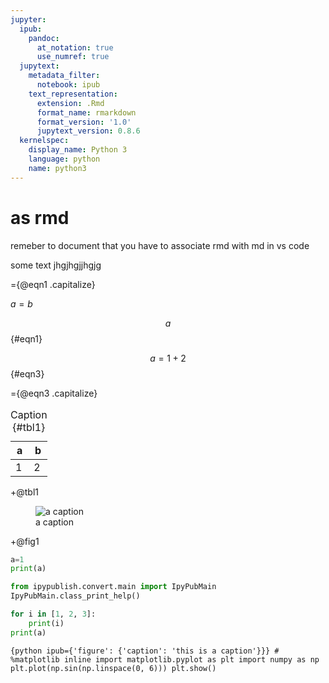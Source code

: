 ```yaml
---
jupyter:
  ipub:
    pandoc:
      at_notation: true
      use_numref: true
  jupytext:
    metadata_filter:
      notebook: ipub
    text_representation:
      extension: .Rmd
      format_name: rmarkdown
      format_version: '1.0'
      jupytext_version: 0.8.6
  kernelspec:
    display_name: Python 3
    language: python
    name: python3
---
```


# as rmd

remeber to document that you have to associate rmd with md in vs code

some text jhgjhgjjhgjg

={@eqn1 .capitalize}

$a=b$

$$a$$ {#eqn1}

$$a=1+2$$ {#eqn3}

={@eqn3 .capitalize}

a b
- -
1 2

Table: Caption {#tbl1}

+@tbl1

![a caption](_static/example.jpg){#fig1}

+@fig1

```python
a=1
print(a)
```

```python
from ipypublish.convert.main import IpyPubMain
IpyPubMain.class_print_help()
```

```python
for i in [1, 2, 3]:
    print(i)
print(a)
```


```{python ipub={'figure': {'caption': 'this is a caption'}}}
# %matplotlib inline
import matplotlib.pyplot as plt
import numpy as np
plt.plot(np.sin(np.linspace(0, 6)))
plt.show()
```
